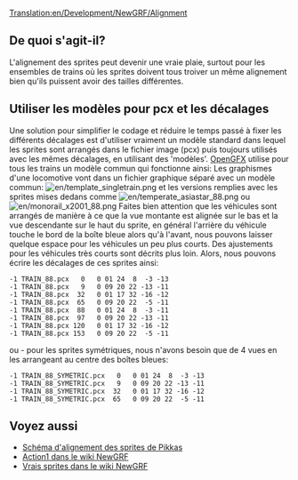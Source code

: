 [[Translation:en/Development/NewGRF/Alignment]]

== De quoi s'agit-il? ==

L'alignement des sprites peut devenir une vraie plaie, surtout pour les ensembles de trains où les sprites doivent tous troiver un même alignement bien qu'ils puissent avoir des tailles différentes.

== Utiliser les modèles pour pcx et les décalages ==

Une solution pour simplifier le codage et réduire le temps passé à fixer les différents décalages est d'utiliser vraiment un modèle standard dans lequel les sprites sont arrangés dans le fichier image (pcx) puis toujours utilisés avec les mêmes décalages, en utilisant des 'modèles'. [[fr/Archive/Community/LisezMoi OpenGFX|OpenGFX]] utilise pour tous les trains un modèle commun qui fonctionne ainsi: Les graphismes d'une locomotive vont dans un fichier graphique séparé avec un modèle commun:
[[File:en/template singletrain.png]] et les versions remplies avec les sprites mises dedans comme
[[File:en/temperate asiastar 88.png]] ou [[File:en/monorail x2001 88.png]]
Faites bien attention que les véhicules sont arrangés de manière à ce que la vue montante est alignée sur le bas et la vue descendante sur le haut du sprite, en général l'arrière du véhicule touche le bord de la boîte bleue alors qu'à l'avant, nous pouvons laisser quelque espace pour les véhicules un peu plus courts. Des ajustements pour les véhicules très courts sont décrits plus loin.
Alors, nous pouvons écrire les décalages de ces sprites ainsi:
<pre>
-1 TRAIN_88.pcx   0   0 01 24  8  -3 -13
-1 TRAIN_88.pcx   9   0 09 20 22 -13 -11
-1 TRAIN_88.pcx  32   0 01 17 32 -16 -12
-1 TRAIN_88.pcx  65   0 09 20 22  -5 -11
-1 TRAIN_88.pcx  88   0 01 24  8  -3 -11
-1 TRAIN_88.pcx  97   0 09 20 22 -13 -11
-1 TRAIN_88.pcx 120   0 01 17 32 -16 -12
-1 TRAIN_88.pcx 153   0 09 20 22  -5 -11
</pre>
ou - pour les sprites symétriques, nous n'avons besoin que de 4 vues en les arrangeant au centre des boîtes bleues:
<pre>
-1 TRAIN_88_SYMETRIC.pcx   0   0 01 24  8  -3 -13
-1 TRAIN_88_SYMETRIC.pcx   9   0 09 20 22 -13 -11
-1 TRAIN_88_SYMETRIC.pcx  32   0 01 17 32 -16 -12
-1 TRAIN_88_SYMETRIC.pcx  65   0 09 20 22  -5 -11
</pre>

== Voyez aussi ==
*[http://users.tt-forums.net/pikka/wiki/index.php?title=Sprite_templates Schéma d'alignement des sprites de Pikkas]
*[http://wiki.ttdpatch.net/tiki-index.php?page=Action1 Action1 dans le wiki NewGRF]
*[http://wiki.ttdpatch.net/tiki-index.php?page=RealSprites Vrais sprites dans le wiki NewGRF]